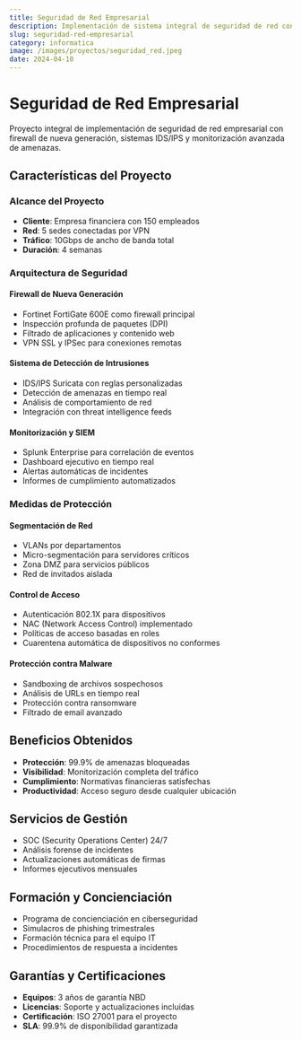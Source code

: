 ```yaml
---
title: Seguridad de Red Empresarial
description: Implementación de sistema integral de seguridad de red con firewall, IDS/IPS y monitorización avanzada.
slug: seguridad-red-empresarial
category: informatica
image: /images/proyectos/seguridad_red.jpeg
date: 2024-04-10
---
```


# Seguridad de Red Empresarial

Proyecto integral de implementación de seguridad de red empresarial con firewall de nueva generación, sistemas IDS/IPS y monitorización avanzada de amenazas.

## Características del Proyecto

### Alcance del Proyecto
- **Cliente**: Empresa financiera con 150 empleados
- **Red**: 5 sedes conectadas por VPN
- **Tráfico**: 10Gbps de ancho de banda total
- **Duración**: 4 semanas

### Arquitectura de Seguridad

#### Firewall de Nueva Generación
- Fortinet FortiGate 600E como firewall principal
- Inspección profunda de paquetes (DPI)
- Filtrado de aplicaciones y contenido web
- VPN SSL y IPSec para conexiones remotas

#### Sistema de Detección de Intrusiones
- IDS/IPS Suricata con reglas personalizadas
- Detección de amenazas en tiempo real
- Análisis de comportamiento de red
- Integración con threat intelligence feeds

#### Monitorización y SIEM
- Splunk Enterprise para correlación de eventos
- Dashboard ejecutivo en tiempo real
- Alertas automáticas de incidentes
- Informes de cumplimiento automatizados

### Medidas de Protección

#### Segmentación de Red
- VLANs por departamentos
- Micro-segmentación para servidores críticos
- Zona DMZ para servicios públicos
- Red de invitados aislada

#### Control de Acceso
- Autenticación 802.1X para dispositivos
- NAC (Network Access Control) implementado
- Políticas de acceso basadas en roles
- Cuarentena automática de dispositivos no conformes

#### Protección contra Malware
- Sandboxing de archivos sospechosos
- Análisis de URLs en tiempo real
- Protección contra ransomware
- Filtrado de email avanzado

## Beneficios Obtenidos

- **Protección**: 99.9% de amenazas bloqueadas
- **Visibilidad**: Monitorización completa del tráfico
- **Cumplimiento**: Normativas financieras satisfechas
- **Productividad**: Acceso seguro desde cualquier ubicación

## Servicios de Gestión

- SOC (Security Operations Center) 24/7
- Análisis forense de incidentes
- Actualizaciones automáticas de firmas
- Informes ejecutivos mensuales

## Formación y Concienciación

- Programa de concienciación en ciberseguridad
- Simulacros de phishing trimestrales
- Formación técnica para el equipo IT
- Procedimientos de respuesta a incidentes

## Garantías y Certificaciones

- **Equipos**: 3 años de garantía NBD
- **Licencias**: Soporte y actualizaciones incluidas
- **Certificación**: ISO 27001 para el proyecto
- **SLA**: 99.9% de disponibilidad garantizada
